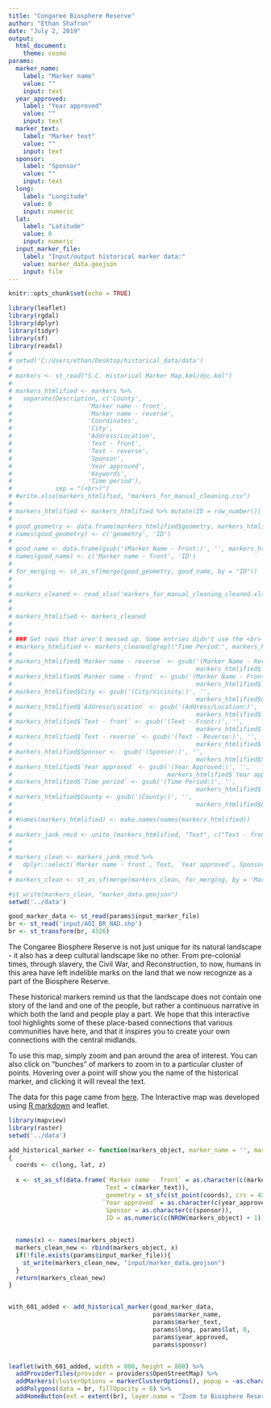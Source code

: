 ```yaml
---
title: "Congaree Biosphere Reserve"
author: "Ethan Shafron"
date: "July 2, 2019"
output: 
  html_document:
    theme: cosmo
params:
  marker_name:
    label: "Marker name"
    value: ""
    input: text
  year_approved:
    label: "Year approved"
    value: ""
    input: text
  marker_text:
    label: "Marker text"
    value: ""
    input: text
  sponsor:
    label: "Sponsor"
    value: ""
    input: text
  long:
    label: "Longitude"
    value: 0
    input: numeric
  lat:
    label: "Latitude"
    value: 0
    input: numeric
  input_marker_file:
    label: "Input/output historical marker data:"
    value: marker_data.geojson
    input: file
---
```


```r
knitr::opts_chunk$set(echo = TRUE)
```


```r
library(leaflet)
library(rgdal)
library(dplyr)
library(tidyr)
library(sf)
library(readxl)
# 
# setwd('C:/Users/ethan/Desktop/historical_data/data')
# 
# markers <- st_read("S.C. Historical Marker Map.kml/doc.kml")
# 
# markers_htmlified <- markers %>%
#   separate(Description, c('County',
#                     'Marker name - front',
#                     'Marker name - reverse',
#                     'Coordinates',
#                     'City',
#                     'Address/Location',
#                     'Text - front',
#                     'Text - reverse',
#                     'Sponsor',
#                     'Year approved',
#                     'Keywords',
#                     'Time period'),
#            sep = "(<br>)")
# #write.xlsx(markers_htmlified, "markers_for_manual_cleaning.csv")
# 
# markers_htmlified <- markers_htmlified %>% mutate(ID = row_number())
# 
# good_geometry <- data.frame(markers_htmlified$geometry, markers_htmlified$ID)
# names(good_geometry) <- c('geometry', 'ID')
# 
# good_name <- data.frame(gsub('(Marker Name - Front:)', '', markers_htmlified$`Marker name - front`), markers_htmlified$ID)
# names(good_name) <- c('Marker name - front', 'ID')
# 
# for_merging <- st_as_sf(merge(good_geometry, good_name, by = "ID"))
# 
# 
# markers_cleaned <- read_xlsx('markers_for_manual_cleaning_cleaned.xlsx')
# 
# 
# markers_htmlified <- markers_cleaned
# 
# 
# ### Get rows that aren't messed up. Some entries didn't use the <br> as a sep so instead of going through a mess of regexes I filtered them out
# #markers_htmlified <- markers_cleaned[grepl("Time Period:", markers_htmlified$`Time period`), ]
# 
# markers_htmlified$`Marker name - reverse` <- gsub('(Marker Name - Reverse:)', '',
#                                                   markers_htmlified$`Marker name - reverse`)
# markers_htmlified$`Marker name - front` <- gsub('(Marker Name - Front:)', '',
#                                                   markers_htmlified$`Marker name - front`)
# markers_htmlified$City <- gsub('(City/Vicinity:)', '',
#                                                   markers_htmlified$City)
# markers_htmlified$`Address/Location` <- gsub('(Address/Location:)', '',
#                                                   markers_htmlified$`Address/Location`)
# markers_htmlified$`Text - front` <- gsub('(Text - Front:)', '',
#                                                   markers_htmlified$`Text - front`)
# markers_htmlified$`Text - reverse` <- gsub('(Text - Reverse:)', '',
#                                                   markers_htmlified$`Text - reverse`)
# markers_htmlified$Sponsor <-  gsub('(Sponsor:)', '',
#                                                   markers_htmlified$Sponsor)
# markers_htmlified$`Year approved` <- gsub('(Year Approved:)', '',
#                                           markers_htmlified$`Year approved`)
# markers_htmlified$`Time period` <- gsub('(Time Period:)', '',
#                                                   markers_htmlified$`Time period`)
# markers_htmlified$County <- gsub('(County:)', '',
#                                                   markers_htmlified$County)
# 
# #names(markers_htmlified) <- make.names(names(markers_htmlified))
# 
# markers_jank_rmvd <- unite_(markers_htmlified, "Text", c("Text - front", "Text - reverse"), sep = " ")
# 
# 
# markers_clean <- markers_jank_rmvd %>%
#   dplyr::select(`Marker name - front`, Text, `Year approved`, Sponsor)
# 
# markers_clean <- st_as_sf(merge(markers_clean, for_merging, by = 'Marker name - front'))

#st_write(markers_clean, "marker_data.geojson")
setwd('../data')

good_marker_data <- st_read(params$input_marker_file)
br <- st_read('input/AOI_BR_NAD.shp')
br <- st_transform(br, 4326)


```



The Congaree Biosphere Reserve is not just unique for its natural landscape - it also has a deep cultural landscape like no other. From pre-colonial times, through slavery, the Civil War, and Reconstruction, to now, humans in this area have left indelible marks on the land that we now recognize as a part of the Biosphere Reserve. 


These historical markers remind us that the landscape does not contain one story of the land and one of the people, but rather a continuous narrative in which both the land and people play a part. We hope that this interactive tool highlights some of these place-based connections that various communities have here, and that it inspires you to create your own connections with the central midlands.


To use this map, simply zoom and pan around the area of interest. You can also click on "bunches" of markers to zoom in to a particular cluster of points. Hovering over a point will show you the name of the historical marker, and clicking it will reveal the text.


The data for this page came from [here](https://www.google.com/maps/d/viewer?mid=1t3m4iA_-a3hA8J_oPtxxNJJ2M_A&ll=33.69049557907872%2C-81.32880159895848&z=7). The Interactive map was developed using [R markdown](https://rmarkdown.rstudio.com/) and leaflet.





```r
library(mapview)
library(raster)
setwd('../data')

add_historical_marker <- function(markers_object, marker_name = '', marker_text = '', long, lat, z = 0, year_approved, sponsor = '')
{
  coords <- c(long, lat, z)
  
  x <- st_as_sf(data.frame(`Marker name - front` = as.character(c(marker_name)),
                           Text = c(marker_text)), 
                           geometry = st_sfc(st_point(coords), crs = 4326),
                          `Year approved` = as.character(c(year_approved)),
                           Sponsor = as.character(c(sponsor)),
                           ID = as.numeric(c(NROW(markers_object) + 1)))
  
  
  names(x) <- names(markers_object)
  markers_clean_new <- rbind(markers_object, x)
  if(!file.exists(params$input_marker_file)){
    st_write(markers_clean_new, "input/marker_data.geojson")
  }
  return(markers_clean_new)
}


with_601_added <- add_historical_marker(good_marker_data,
                                        params$marker_name,
                                        params$marker_text,
                                        params$long, params$lat, 0,
                                        params$year_approved,
                                        params$sponsor)


leaflet(with_601_added, width = 800, height = 800) %>%
  addProviderTiles(provider = providers$OpenStreetMap) %>%
  addMarkers(clusterOptions = markerClusterOptions(), popup = ~as.character(Text), label = ~as.character(`Marker.name...front`)) %>%
  addPolygons(data = br, fillOpacity = 0) %>%
  addHomeButton(ext = extent(br), layer.name = "Zoom to Biosphere Reserve", position = 'topright')

```


